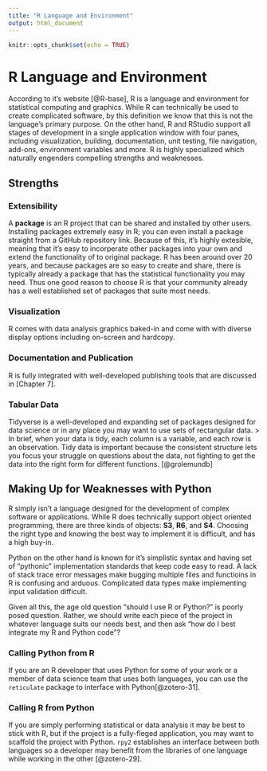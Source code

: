 ```yaml
---
title: "R Language and Environment"
output: html_document
---
```


```r
knitr::opts_chunk$set(echo = TRUE)
```

# R Language and Environment

According to it's website [@R-base], R is a language and environment for statistical computing and graphics.
While R can technically be used to create complicated software, by this definition we know that this is not the language's primary purpose. On the other hand, R and RStudio support all stages of development in a single application window with four panes, including visualization, building, documentation, unit testing, file navigation, add-ons, environment variables and more. R is highly specialized which naturally engenders compelling strengths and weaknesses. 

## Strengths


### Extensibility

A **package** is an R project that can be shared and installed by other users. Installing packages extremely easy in R; you can even install a package straight from a GitHub repository link. Because of this, it's highly extesible, meaning that it's easy to incorperate other packages into your own and extend the functionality of to original package. R has been around over 20 years, and because packages are so easy to create and share, there is typically already a package that has the statistical functionality you may need. Thus one good reason to choose R is that your community already has a well established set of packages that suite most needs.

### Visualization

R comes with data analysis graphics baked-in and come with with diverse display options including on-screen and hardcopy.

### Documentation and Publication

R is fully integrated with well-developed publishing tools that are discussed in [Chapter 7].

### Tabular Data

Tidyverse is a well-developed and expanding set of packages designed for data science or in any place you may want to use sets of rectangular data. 
> In brief, when your data is tidy, each column is a variable, and each row is an observation. Tidy data is important because the consistent structure lets you focus your struggle on questions about the data, not fighting to get the data into the right form for different functions. [@grolemundb]

## Making Up for Weaknesses with Python

R simply isn't a language designed for the development of complex software or applications. While R does technically support object oriented programming, there are three kinds of objects: **S3**, **R6**, and **S4**. Choosing the right type and knowing the best way to implement it is difficult, and has a high buy-in.

Python on the other hand is known for it's simplistic syntax and having set of "pythonic" implementation standards that keep code easy to read. A lack of stack trace error messages make bugging multiple files and functioins in R is confusing and arduous. Complicated data types make implementing input validation difficult.

Given all this, the age old question "should I use R or Python?" is poorly posed question. Rather, we should write each piece of the project in whatever language suits our needs best, and then ask "how do I best integrate my R and Python code"?

### Calling Python from R
If you are an R developer that uses Python for some of your work or a member of data science team that uses both languages, you can use the `reticulate` package to interface with Python[@zotero-31]. 

### Calling R from Python
If you are simply performing statistical or data analysis it may be best to stick with R, but if the project is a fully-fleged application, you may want to scaffold the project with Python. `rpy2` establishes an interface between both languages so a developer may benefit from the libraries of one language while working in the other [@zotero-29].




